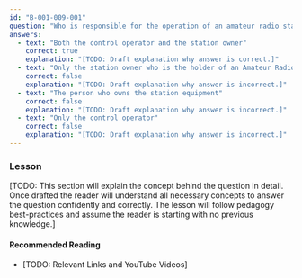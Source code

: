 ```yaml
---
id: "B-001-009-001"
question: "Who is responsible for the operation of an amateur radio station?"
answers:
  - text: "Both the control operator and the station owner"
    correct: true
    explanation: "[TODO: Draft explanation why answer is correct.]"
  - text: "Only the station owner who is the holder of an Amateur Radio Operator Certificate"
    correct: false
    explanation: "[TODO: Draft explanation why answer is incorrect.]"
  - text: "The person who owns the station equipment"
    correct: false
    explanation: "[TODO: Draft explanation why answer is incorrect.]"
  - text: "Only the control operator"
    correct: false
    explanation: "[TODO: Draft explanation why answer is incorrect.]"
---
```


### Lesson

[TODO: This section will explain the concept behind the question in detail. Once drafted the reader will understand all necessary concepts to answer the question confidently and correctly. The lesson will follow pedagogy best-practices and assume the reader is starting with no previous knowledge.]

#### Recommended Reading

- [TODO: Relevant Links and YouTube Videos]
